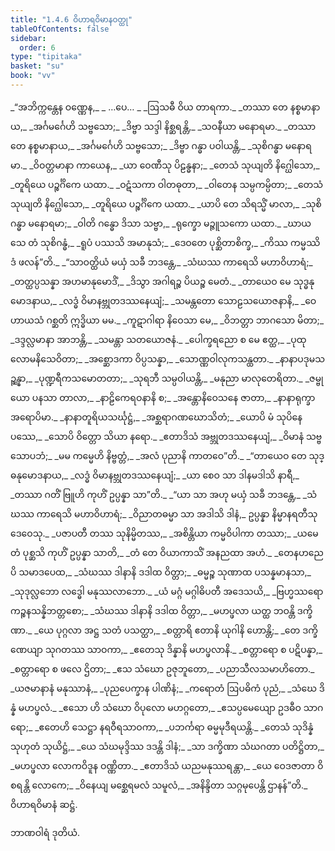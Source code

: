 ```yaml
---
title: "1.4.6 ဝိဟာရဝိမာနဝတ္ထု"
tableOfContents: false
sidebar:
  order: 6
type: "tipitaka"
basket: "su"
book: "vv"
---
```



<DynamicBreadcrumb />

<Division number="729" book="vv" e="ch" v="19" p="60">

<Paragraph number="577" type="verses" book="vv">
_“အဘိက္ကန္တေန ဝဏ္ဏေန,_  
_ …ပေ… _  
_ဩသဓီ ဝိယ တာရကာ._  

</Paragraph>

</Division>
<Division number="730" book="vv" e="ch" v="19" p="60">

<Paragraph number="578" type="verses" book="vv">
_တဿာ တေ နစ္စမာနာယ,_  
_အင်္ဂမင်္ဂေဟိ သဗ္ဗသော;_  
_ဒိဗ္ဗာ သဒ္ဒါ နိစ္ဆရန္တိ,_  
_သဝနီယာ မနောရမာ._  

</Paragraph>

</Division>
<Division number="731" book="vv" e="ch" v="19" p="60">

<Paragraph number="579" type="verses" book="vv">
_တဿာ တေ နစ္စမာနာယ,_  
_အင်္ဂမင်္ဂေဟိ သဗ္ဗသော;_  
_ဒိဗ္ဗာ ဂန္ဓာ ပဝါယန္တိ,_  
_သုစိဂန္ဓာ မနောရမာ._  

</Paragraph>

</Division>
<Division number="732" book="vv" e="ch" v="19" p="60">

<Paragraph number="580" type="verses" book="vv">
_ဝိဝတ္တမာနာ ကာယေန,_  
_ယာ ဝေဏီသု ပိဠန္ဓနာ;_  
_တေသံ သုယျတိ နိဂ္ဃေါသော,_  
_တူရိယေ ပဉ္စင်္ဂိကေ ယထာ._  

</Paragraph>

</Division>
<Division number="733" book="vv" e="ch" v="19" p="60">

<Paragraph number="581" type="verses" book="vv">
_ဝဋံသကာ ဝါတဓုတာ,_  
_ဝါတေန သမ္ပကမ္ပိတာ;_  
_တေသံ သုယျတိ နိဂ္ဃေါသော,_  
_တူရိယေ ပဉ္စင်္ဂိကေ ယထာ._  

</Paragraph>

</Division>
<Division number="734" book="vv" e="ch" v="19" p="60">

<Paragraph number="582" type="verses" book="vv">
_ယာပိ တေ သိရသ္မိံ မာလာ,_  
_သုစိဂန္ဓာ မနောရမာ;_  
_ဝါတိ ဂန္ဓော ဒိသာ သဗ္ဗာ,_  
_ရုက္ခော မဉ္ဇူသကော ယထာ._  

</Paragraph>

</Division>
<Division number="735" book="vv" e="ch" v="19" p="60">

<Paragraph number="583" type="verses" book="vv">
_ဃာယသေ တံ သုစိဂန္ဓံ,_  
_ရူပံ ပဿသိ အမာနုသံ;_  
_ဒေဝတေ ပုစ္ဆိတာစိက္ခ,_  
_ကိဿ ကမ္မဿိဒံ ဖလန်”တိ._  

</Paragraph>

</Division>
<Division number="736" book="vv" e="ch" v="19" p="61">

<Paragraph number="584" type="verses" book="vv">
_“သာဝတ္ထိယံ မယှံ သခီ ဘဒန္တေ,_  
_သံဃဿ ကာရေသိ မဟာဝိဟာရံ;_  
_တတ္ထပ္ပသန္နာ အဟမာနုမောဒိံ,_  
_ဒိသွာ အဂါရဉ္စ ပိယဉ္စ မေတံ._  

</Paragraph>

</Division>
<Division number="737" book="vv" e="ch" v="19" p="61">

<Paragraph number="585" type="verses" book="vv">
_တာယေဝ မေ သုဒ္ဓနုမောဒနာယ,_  
_လဒ္ဓံ ဝိမာနဗ္ဘုတဒဿနေယျံ;_  
_သမန္တတော သောဠသယောဇနာနိ,_  
_ဝေဟာယသံ ဂစ္ဆတိ ဣဒ္ဓိယာ မမ._  

</Paragraph>

</Division>
<Division number="738" book="vv" e="ch" v="19" p="61">

<Paragraph number="586" type="verses" book="vv">
_ကူဋာဂါရာ နိဝေသာ မေ,_  
_ဝိဘတ္တာ ဘာဂသော မိတာ;_  
_ဒဒ္ဒလ္လမာနာ အာဘန္တိ,_  
_သမန္တာ သတယောဇနံ._  

</Paragraph>

</Division>
<Division number="739" book="vv" e="ch" v="19" p="61">

<Paragraph number="587" type="verses" book="vv">
_ပေါက္ခရညော စ မေ ဧတ္ထ,_  
_ပုထုလောမနိသေဝိတာ;_  
_အစ္ဆောဒကာ ဝိပ္ပသန္နာ,_  
_သောဏ္ဏဝါလုကသန္ထတာ._  

</Paragraph>

</Division>
<Division number="740" book="vv" e="ch" v="19" p="61">

<Paragraph number="588" type="verses" book="vv">
_နာနာပဒုမသဉ္ဆန္နာ,_  
_ပုဏ္ဍရီကသမောတတာ;_  
_သုရဘီ သမ္ပဝါယန္တိ,_  
_မနုညာ မာလုတေရိတာ._  

</Paragraph>

</Division>
<Division number="741" book="vv" e="ch" v="19" p="61">

<Paragraph number="589" type="verses" book="vv">
_ဇမ္ဗုယော ပနသာ တာလာ,_  
_နာဠိကေရဝနာနိ စ;_  
_အန္တောနိဝေသနေ ဇာတာ,_  
_နာနာရုက္ခာ အရောပိမာ._  

</Paragraph>

</Division>
<Division number="742" book="vv" e="ch" v="19" p="61">

<Paragraph number="590" type="verses" book="vv">
_နာနာတူရိယသင်္ဃုဋ္ဌံ,_  
_အစ္ဆရာဂဏဃောသိတံ;_  
_ယောပိ မံ သုပိနေ ပဿေ,_  
_သောပိ ဝိတ္တော သိယာ နရော._  

</Paragraph>

</Division>
<Division number="743" book="vv" e="ch" v="19" p="61">

<Paragraph number="591" type="verses" book="vv">
_ဧတာဒိသံ အဗ္ဘုတဒဿနေယျံ,_  
_ဝိမာနံ သဗ္ဗသောပဘံ;_  
_မမ ကမ္မေဟိ နိဗ္ဗတ္တံ,_  
_အလံ ပုညာနိ ကာတဝေ”တိ._  

</Paragraph>

</Division>
<Division number="744" book="vv" e="ch" v="19" p="61">

<Paragraph number="592" type="verses" book="vv">
_“တာယေဝ တေ သုဒ္ဓနုမောဒနာယ,_  
_လဒ္ဓံ ဝိမာနဗ္ဘုတဒဿနေယျံ;_  
_ယာ စေဝ သာ ဒါနမဒါသိ နာရီ,_  
_တဿာ ဂတိံ ဗြူဟိ ကုဟိံ ဥပ္ပန္နာ သာ”တိ._  

</Paragraph>

</Division>
<Division number="745" book="vv" e="ch" v="19" p="61">

<Paragraph number="593" type="verses" book="vv">
_“ယာ သာ အဟု မယှံ သခီ ဘဒန္တေ,_  
_သံဃဿ ကာရေသိ မဟာဝိဟာရံ;_  
_ဝိညာတဓမ္မာ သာ အဒါသိ ဒါနံ,_  
ဥပ္ပန္နာ နိမ္မာနရတီသု ဒေဝေသု._  

</Paragraph>

</Division>
<Division number="746" book="vv" e="ch" v="19" p="62">

<Paragraph number="594" type="verses" book="vv">
_ပဇာပတီ တဿ သုနိမ္မိတဿ,_  
_အစိန္တိယာ ကမ္မဝိပါကာ တဿာ;_  
_ယမေတံ ပုစ္ဆသိ ကုဟိံ ဥပ္ပန္နာ သာတိ,_  
_တံ တေ ဝိယာကာသိံ အနညထာ အဟံ._  

</Paragraph>

</Division>
<Division number="747" book="vv" e="ch" v="19" p="62">

<Paragraph number="595" type="verses" book="vv">
_တေနဟညေပိ သမာဒပေထ,_  
_သံဃဿ ဒါနာနိ ဒဒါထ ဝိတ္တာ;_  
_ဓမ္မဉ္စ သုဏာထ ပသန္နမာနသာ,_  
_သုဒုလ္လဘော လဒ္ဓေါ မနုဿလာဘော._  

</Paragraph>

</Division>
<Division number="748" book="vv" e="ch" v="19" p="62">

<Paragraph number="596" type="verses" book="vv">
_ယံ မဂ္ဂံ မဂ္ဂါဓိပတီ အဒေသယိ,_  
_ဗြဟ္မဿရော ကဉ္စနသန္နိဘတ္တစော;_  
_သံဃဿ ဒါနာနိ ဒဒါထ ဝိတ္တာ,_  
_မဟပ္ဖလာ ယတ္ထ ဘဝန္တိ ဒက္ခိဏာ._  

</Paragraph>

</Division>
<Division number="749" book="vv" e="ch" v="19" p="62">

<Paragraph number="597" type="verses" book="vv">
_ယေ ပုဂ္ဂလာ အဋ္ဌ သတံ ပသတ္ထာ,_  
_စတ္တာရိ ဧတာနိ ယုဂါနိ ဟောန္တိ;_  
_တေ ဒက္ခိဏေယျာ သုဂတဿ သာဝကာ,_  
_ဧတေသု ဒိန္နာနိ မဟပ္ဖလာနိ._  

</Paragraph>

</Division>
<Division number="750" book="vv" e="ch" v="19" p="62">

<Paragraph number="598" type="verses" book="vv">
_စတ္တာရော စ ပဋိပန္နာ,_  
_စတ္တာရော စ ဖလေ ဌိတာ;_  
_ဧသ သံဃော ဥဇုဘူတော,_  
_ပညာသီလသမာဟိတော._  

</Paragraph>

</Division>
<Division number="751" book="vv" e="ch" v="19" p="62">

<Paragraph number="599" type="verses" book="vv">
_ယဇမာနာနံ မနုဿာနံ,_  
_ပုညပေက္ခာန ပါဏိနံ;_  
_ကရောတံ ဩပဓိကံ ပုညံ,_  
_သံဃေ ဒိန္နံ မဟပ္ဖလံ._  

</Paragraph>

</Division>
<Division number="752" book="vv" e="ch" v="19" p="62">

<Paragraph number="600" type="verses" book="vv">
_ဧသော ဟိ သံဃော ဝိပုလော မဟဂ္ဂတော,_  
_ဧသပ္ပမေယျော ဥဒဓီဝ သာဂရော;_  
_ဧတေဟိ သေဋ္ဌာ နရဝီရသာဝကာ,_  
_ပဘင်္ကရာ ဓမ္မမုဒီရယန္တိ._  

</Paragraph>

</Division>
<Division number="753" book="vv" e="ch" v="19" p="62">

<Paragraph number="601" type="verses" book="vv">
_တေသံ သုဒိန္နံ သုဟုတံ သုယိဋ္ဌံ,_  
_ယေ သံဃမုဒ္ဒိဿ ဒဒန္တိ ဒါနံ;_  
_သာ ဒက္ခိဏာ သံဃဂတာ ပတိဋ္ဌိတာ,_  
_မဟပ္ဖလာ လောကဝိဒူန ဝဏ္ဏိတာ._  

</Paragraph>

</Division>
<Division number="754" book="vv" e="ch" v="19" p="63">

<Paragraph number="602" type="verses" book="vv">
_ဧတာဒိသံ ယညမနုဿရန္တာ,_  
_ယေ ဝေဒဇာတာ ဝိစရန္တိ လောကေ;_  
_ဝိနေယျ မစ္ဆေရမလံ သမူလံ,_  
_အနိန္ဒိတာ သဂ္ဂမုပေန္တိ ဌာနန်”တိ._  


</Paragraph>
</Division>

<Paragraph number="603" type="center" book="vv">
ဝိဟာရဝိမာနံ ဆဋ္ဌံ.

  
ဘာဏဝါရံ ဒုတိယံ.
</Paragraph>